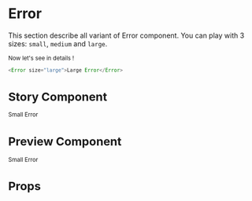 
<Meta title="Atoms|Error" component={Error} />

# Error

This section describe all variant of Error component. You can play with 3 sizes: `small`, `medium` and `large`.

<div style={{ display: 'flex', flexDirection: 'column' }}>
    <Small />
    <Medium />
    <Large />
</div>

Now let's see in details !

```javascript
<Error size="large">Large Error</Error>
```

# Story Component

<Story name="Small <Label /> story">
    <Error size="small">Small Error</Error>
</Story>

# Preview Component

<Preview>
    <Story name="Small <Error /> preview">
        <Error size="small">Small Error</Error>
    </Story>
</Preview>

# Props

<Props of={Error} />